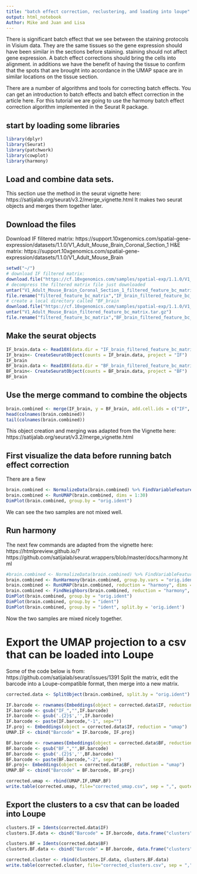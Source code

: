 ```yaml
---
title: "batch effect correction, reclustering, and loading into loupe"
output: html_notebook
Author: Mike and Juan and Lisa
---
```


There is significant batch effect that we see between the staining protocols in Visium data. They are the same tissues so the gene expression should have been similar in the sections before staining. staining should not affect gene expression. A batch effect corrections should bring the cells into alignment. in additions we have the benefit of having the tissue to confirm that the spots that are brought into accordance in the UMAP space are in similar locations on the tissue section.

There are a number of algorithms and tools for correcting batch effects. You can get an introduction to batch effects and batch effect correction in the article here. For this tutorial we are going to use the harmony batch effect correction algorithm implemented in the Seurat R package.  

## start by loading some libraries
```r
library(dplyr)
library(Seurat)
library(patchwork)
library(cowplot)
library(harmony)
```

## Load and combine data sets.
This section use the method in the seurat vignette here: https://satijalab.org/seurat/v3.2/merge_vignette.html
It makes two seurat objects and merges them together later.

## Download the files
Download IF filitered matrix: https://support.10xgenomics.com/spatial-gene-expression/datasets/1.1.0/V1_Adult_Mouse_Brain_Coronal_Section_1
H&E matrix: https://support.10xgenomics.com/spatial-gene-expression/datasets/1.1.0/V1_Adult_Mouse_Brain

```r
setwd("~/")
# download IF filtered matrix:
download.file("https://cf.10xgenomics.com/samples/spatial-exp/1.1.0/V1_Adult_Mouse_Brain_Coronal_Section_1/V1_Adult_Mouse_Brain_Coronal_Section_1_filtered_feature_bc_matrix.tar.gz","V1_Adult_Mouse_Brain_Coronal_Section_1_filtered_feature_bc_matrix.tar.gz")
# decompress the filtered matrix file just downloaded
untar("V1_Adult_Mouse_Brain_Coronal_Section_1_filtered_feature_bc_matrix.tar.gz")
file.rename("filtered_feature_bc_matrix","IF_brain_filtered_feature_bc_matrix")
# create a local directory called "BF_brain
download.file("https://cf.10xgenomics.com/samples/spatial-exp/1.1.0/V1_Adult_Mouse_Brain/V1_Adult_Mouse_Brain_filtered_feature_bc_matrix.tar.gz","V1_Adult_Mouse_Brain_filtered_feature_bc_matrix.tar.gz")
untar("V1_Adult_Mouse_Brain_filtered_feature_bc_matrix.tar.gz")
file.rename("filtered_feature_bc_matrix","BF_brain_filtered_feature_bc_matrix")
```
## Make the seurat objects
```r
IF_brain.data <- Read10X(data.dir = "IF_brain_filtered_feature_bc_matrix/")
IF_brain<- CreateSeuratObject(counts = IF_brain.data, project = "IF")
IF_brain
BF_brain.data <- Read10X(data.dir = "BF_brain_filtered_feature_bc_matrix/")
BF_brain<- CreateSeuratObject(counts = BF_brain.data, project = "BF")
BF_brain
```

## Use the merge command to combine the objects
```r
brain.combined <- merge(IF_brain, y = BF_brain, add.cell.ids = c("IF", "BF"), project = "2brains")
head(colnames(brain.combined))
tail(colnames(brain.combined))
```
This object creation and merging was adapted from the Vignette here: https://satijalab.org/seurat/v3.2/merge_vignette.html

## First visualize the data before running batch effect correction
There are a fiew
```r
brain.combined <- NormalizeData(brain.combined) %>% FindVariableFeatures() %>% ScaleData() %>% RunPCA(verbose = FALSE)
brain.combined <- RunUMAP(brain.combined, dims = 1:30)
DimPlot(brain.combined, group.by = "orig.ident")
```
We can see the two samples are not mixed well.

## Run harmony
The next few commands are adapted from the vignette here: https://htmlpreview.github.io/?https://github.com/satijalab/seurat.wrappers/blob/master/docs/harmony.html
```r
#brain.combined <- NormalizeData(brain.combined) %>% FindVariableFeatures() %>% ScaleData() %>% RunPCA(verbose = FALSE)
brain.combined <- RunHarmony(brain.combined, group.by.vars = "orig.ident")
brain.combined <- RunUMAP(brain.combined, reduction = "harmony", dims = 1:30)
brain.combined <- FindNeighbors(brain.combined, reduction = "harmony", dims = 1:30) %>% FindClusters()
DimPlot(brain.combined, group.by = "orig.ident")
DimPlot(brain.combined, group.by = "ident")
DimPlot(brain.combined, group.by = "ident", split.by = 'orig.ident')
```
Now the two samples are mixed nicely together.

# Export the UMAP projection to a csv that can be loaded into Loupe
Some of the code below is from: https://github.com/satijalab/seurat/issues/1391
Split the matrix, edit the barcode into a Loupe-compatible format, then merge into a new matrix.
```r
corrected.data <- SplitObject(brain.combined, split.by = "orig.ident")

IF.barcode <- rownames(Embeddings(object = corrected.data$IF, reduction = "umap"))
IF.barcode <- gsub("IF_","",IF.barcode)
IF.barcode <- gsub('.{2}$','',IF.barcode)
IF.barcode <- paste(IF.barcode,"-1", sep="")
IF.proj <- Embeddings(object = corrected.data$IF, reduction = "umap")
UMAP.IF <- cbind("Barcode" = IF.barcode, IF.proj)

BF.barcode <- rownames(Embeddings(object = corrected.data$BF, reduction = "umap"))
BF.barcode <- gsub("BF_","",BF.barcode)
BF.barcode <- gsub('.{2}$','',BF.barcode)
BF.barcode <- paste(BF.barcode,"-2", sep="")
BF.proj<- Embeddings(object = corrected.data$BF, reduction = "umap")
UMAP.BF <- cbind("Barcode" = BF.barcode, BF.proj)

corrected.umap <- rbind(UMAP.IF,UMAP.BF)
write.table(corrected.umap, file="corrected_umap.csv", sep = ",", quote = F, row.names = F, col.names = T)
```

## Export the clusters to a csv that can be loaded into Loupe
```r
clusters.IF = Idents(corrected.data$IF)
clusters.IF.data <- cbind("Barcode" = IF.barcode, data.frame("clusters" = clusters.IF))

clusters.BF = Idents(corrected.data$BF)
clusters.BF.data <- cbind("Barcode" = BF.barcode, data.frame("clusters" = clusters.BF))

corrected.cluster <- rbind(clusters.IF.data, clusters.BF.data)
write.table(corrected.cluster, file="corrected_clusters.csv", sep = ",", quote = F, row.names = F, col.names = T)
```

